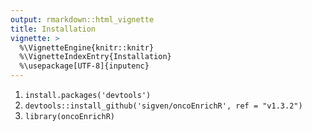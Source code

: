 ```yaml
---
output: rmarkdown::html_vignette
title: Installation
vignette: >
  %\VignetteEngine{knitr::knitr}
  %\VignetteIndexEntry{Installation}
  %\usepackage[UTF-8]{inputenc}
---
```


1.  `install.packages('devtools')`
2.  `devtools::install_github('sigven/oncoEnrichR', ref = "v1.3.2")`
3.  `library(oncoEnrichR)`

<br>
